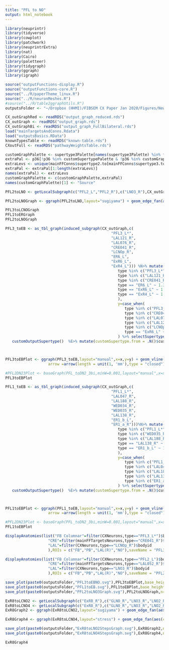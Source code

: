 ```yaml
---
title: "PFL to NO"
output: html_notebook
---
```


```r
library(neuprintr)
library(tidyverse)
library(cowplot)
library(patchwork)
library(neuprintrExtra)
library(nat)
library(Cairo)
library(paletteer)
library(tidygraph)
library(ggraph)
library(igraph)
```

```r
source("outputFunctions-display.R")
source("outputFunctions-core.R")
source("../R/paperTheme_linux.R")
source("../R/neuronMeshes.R")
#source("../R/table2ggraphUtils.R")
outputsFolder <- "~/Dropbox (HHMI)/FIBSEM CX Paper Jan 2020/Figures/NewOutputs/figure3-4-CX2CX/"
```

```r
CX_outGraphRed <- readRDS("output_graph_reduced.rds")
CX_outGraph <- readRDS("output_graph.rds")
CX_outGraphBi <- readRDS("output_graph_FullBilateral.rds")
load("mainTargetsAndConns.Rdata")
load("outputsBasics.RData")
knownTypesTable <- readRDS("known-table.rds")
CXoutFull <- readRDS("pathwayWeightsTable.rds")
```

```r
customGraphPalette <- supertype3Palette[names(supertype3Palette) %in% filter(mainFFConns, Path_weight>0.005)$supertype3.to]
extraPal <- p36[!p36 %in% customSupertypePalette & !p36 %in% customGraphPalette]
extraLevs <- unique(mainFFConns$supertype2.to[mainFFConns$supertype3.to=="Terra incognita"])
extraPal <- extraPal[1:length(extraLevs)]
names(extraPal) <- extraLevs
customGraphPalette <- c(customGraphPalette,extraPal)
names(customGraphPalette)[1] <- "Source"
```

```r
PFL2toLNO <- getLocalSubgraph(c("PFL2_L","PFL2_R"),c("LNO3_R"),CX_outGraph,order=1)

PFL2toLNOGraph <- ggraph(PFL2toLNO,layout="sugiyama") + geom_edge_fan(aes(color=supertype2.from,width=weightRelative),end_cap = circle(3, "mm"),linejoin = "mitre",linemitre=3,arrow =arrow(length = unit(1, 'mm'),type = "closed")) + geom_node_point(aes(color=supertype2),size=4)+geom_node_text(aes(label=type),nudge_y = 0.05)+theme_paper_map()+scale_color_manual(values=c(customGraphPalette,"PFL"=supertype3Palette[["FB Columnar"]],supertype3Palette),name="Type")+ scale_edge_color_manual(values=c(customGraphPalette,"PFL"=supertype3Palette[["FB Columnar"]],"LC"=supertype3Palette[["Visual PNs"]])) + scale_edge_width(range=c(0.2,3),limits=c(0.001,NA),name="Relative weight") +  guides(edge_color="none",color="none") + theme(legend.position=c(0.8,0.8)) + coord_cartesian(clip="off")

PFL3toLCNOGraph
PFL1toERGraph
PFL2toLNOGraph
```

```r
PFL3_toEB <- as_tbl_graph(induced_subgraph(CX_outGraph,c(
                                               "PFL3_L*",
                                               "LAL121_R",
                                               "LAL076_R",
                                               "CRE041_R",
                                               "LCNOp_R",
                                               "ER6_L",
                                               "ExR6_L",
                                               "ExR4_L"))) %N>% mutate(x=case_when(
                                                  type %in% c("PFL3_L*","LCNOp_R") ~ 1,
                                                  type %in% c("LAL121_R","LAL076_R") ~ 1.25,
                                                  type %in% c("CRE041_R") ~ 0.8,
                                                  type == "ER6_L" ~ 1.3,
                                                  type == "ExR6_L" ~ 1.4,
                                                  type == "ExR4_L" ~ 1.5
                                                  ),
                                                  y=case_when(
                                                     type %in% c("PFL3_L*") ~ 3,
                                                     type %in% c("CRE041_R") ~ 2.3,
                                                     type %in% c("LAL076_R") ~ 2.5,
                                                     type %in% c("LAL121_R") ~ 2.0,
                                                     type %in% c("LCNOp_R","ER6_L","ExR4_L") ~ 1.5,
                                                     type == "ExR6_L" ~ 1.6)
                                                  ) %>% selectSupertypeSet(default_level = 1) %>%
   customOutputSupertype()  %E>% mutate(customSupertype.from = .N()$customSupertype[match(type.from,.N()$type)])



PFL3toEBPlot <- ggraph(PFL3_toEB,layout="manual",x=x,y=y) + geom_vline(xintercept = 1.25,lty=2,color="grey50")+ geom_edge_fan(aes(color=customSupertype.from,width=weightRelative),end_cap = circle(3, "mm"),linejoin = "mitre",linemitre=3,
                   arrow =arrow(length = unit(1, 'mm'),type = "closed")) + geom_node_point(aes(color=customSupertype),size=4)+geom_node_text(aes(label=type))+theme_paper_map()+scale_color_manual(values=c(customGraphPalette,customSupertypePalette))+ scale_edge_color_manual(values=c(customGraphPalette,customSupertypePalette)) + scale_edge_width(range=c(0.2,3),limits=c(0.001,NA),name="Relative weight") + guides(color="none",edge_color="none") + coord_cartesian(clip="off")

#PFL2DN23Plot <- baseGraph(PFL_toDN2_3bi,minW=0.001,layout="manual",x=x,y=y)
PFL3toEBPlot 
```

```r
PFL1_toEB <- as_tbl_graph(induced_subgraph(CX_outGraph,c(
                                               "PFL1_L*",
                                               "LAL047_R",
                                               "LAL188_R",
                                               "WED034_R",
                                               "WED035_R",
                                               "LAL138_R",
                                               "ER1_b_L",
                                               "ER1_a_R")))%N>% mutate(x=case_when(
                                                  type %in% c("PFL1_L*","LAL047_R","WED034_R") ~ 1,
                                                  type %in% c("WED035_R","ER1_a_R") ~ 0.75,
                                                  type %in% c("LAL188_R") ~ 1.2,
                                                  type == "LAL138_R" ~ 1.25,
                                                  type == "ER1_b_L" ~ 1.4
                                                  ),
                                                  y=case_when(
                                                     type %in% c("PFL1_L*") ~ 3,
                                                     type %in% c("LAL047_R") ~ 2.8,
                                                     type %in% c("LAL188_R","WED035_R","WED034_R","LAL188_R") ~ 2.5,
                                                     type %in% c("LAL138_R") ~ 2.2,
                                                     type %in% c("ER1_a_R","ER1_b_L") ~ 1.8)
                                                  ) %>% selectSupertypeSet(default_level = 1) %>%
   customOutputSupertype()  %E>% mutate(customSupertype.from = .N()$customSupertype[match(type.from,.N()$type)])



PFL1toEBPlot <- ggraph(PFL1_toEB,layout="manual",x=x,y=y) + geom_vline(xintercept = 1.25,lty=2,color="grey50")+ geom_edge_fan(aes(color=customSupertype.from,width=weightRelative),end_cap = circle(3, "mm"),linejoin = "mitre",linemitre=3,
                   arrow =arrow(length = unit(1, 'mm'),type = "closed")) + geom_node_point(aes(color=customSupertype),size=4)+geom_node_text(aes(label=type))+theme_paper_map()+scale_color_manual(values=c(customGraphPalette,customSupertypePalette))+ scale_edge_color_manual(values=c(customGraphPalette,customSupertypePalette)) + scale_edge_width(range=c(0.2,3),limits=c(0.001,NA),name="Relative weight") + guides(color="none",edge_color="none") + coord_cartesian(clip="off")

#PFL2DN23Plot <- baseGraph(PFL_toDN2_3bi,minW=0.001,layout="manual",x=x,y=y)
PFL1toEBPlot 
```


```r
displayAnatomies(list("FB Columnar"=filter(CXNeurons,type=="PFL3_L*")$bodyid,
                   "CRE"=filter(mainFFTargetsNeurons,type=="CRE041_R")$bodyid,
                   "LAL"=filter(CXNeurons,type=="LCNOp_R")$bodyid
                   ),ROIs = c("FB","PB","LAL(R)","NO"),saveName = "PFL3toLCNO",neuronPalette = c(customGraphPalette,supertype3Palette))
```


```r
displayAnatomies(list("FB Columnar"=filter(CXNeurons,type=="PFL2_L")$bodyid,
                   "CRE"=filter(mainFFTargetsNeurons,type=="LAL052_R")$bodyid,
                   "LAL"=filter(CXNeurons,type=="LNO3_R")$bodyid
                   ),ROIs = c("FB","PB","LAL(R)","NO"),saveName = "PFL2toLNO3",neuronPalette = c(customGraphPalette,supertype3Palette))
```

```r
save_plot(paste0(outputsFolder,"PFL3toEBNO.svg"),PFL3toEBPlot,base_height = 2,base_width = 5)
save_plot(paste0(outputsFolder,"PFL1toEB.svg"),PFL1toEBPlot,base_height = 2,base_width = 5)
save_plot(paste0(outputsFolder,"PFL2toLNO3Graph.svg"),PFL2toLNOGraph,nrow=1,ncol=1,base_height = 11/5,base_width = 8.5/3)
```




```r
ExR8toLCNO2 <- getLocalSubgraph(c("ExR8_R"),c("GLNO_R","LNO3_R","LNO2_R"),CX_outGraph,order=1)
ExR8toLCNO4 <- getLocalSubgraph(c("ExR8_R"),c("GLNO_R","LNO3_R","LNO2_R"),CX_outGraph,order=2)
ExR8Graph2 <- ggraph(ExR8toLCNO2,layout="sugiyama") + geom_edge_fan(aes(color=supertype2.from,width=weightRelative),end_cap = circle(3, "mm"),linejoin = "mitre",linemitre=3,arrow =arrow(length = unit(1, 'mm'),type = "closed")) + geom_node_point(aes(color=supertype2),size=4)+geom_node_text(aes(label=type),size = 6*mm2pt,nudge_y = 0.05)+theme_paper_map()+scale_color_manual(values=c(customGraphPalette,"PFL"=supertype3Palette[["FB Columnar"]],supertype3Palette),name="Type")+ scale_edge_color_manual(values=c(customGraphPalette,"PFL"=supertype3Palette[["FB Columnar"]],supertype3Palette)) + scale_edge_width(range=c(0.2,3),limits=c(0.001,NA),name="Relative weight") +  guides(edge_color="none",color="none") + theme(legend.position=c(0.8,0.8)) + coord_cartesian(clip="off")

ExR8Graph4 <- ggraph(ExR8toLCNO4,layout="stress") + geom_edge_fan(aes(color=supertype2.from,width=weightRelative),end_cap = circle(3, "mm"),linejoin = "mitre",linemitre=3,arrow =arrow(length = unit(1, 'mm'),type = "closed")) + geom_node_point(aes(color=supertype2),size=4)+geom_node_text(aes(label=type),size = 6*mm2pt,nudge_y = 0.05)+theme_paper_map()+scale_color_manual(values=c(customGraphPalette,"PFL"=supertype3Palette[["FB Columnar"]],supertype3Palette),name="Type")+ scale_edge_color_manual(values=c(customGraphPalette,"PFL"=supertype3Palette[["FB Columnar"]],supertype3Palette)) + scale_edge_width(range=c(0.2,3),limits=c(0.001,NA),name="Relative weight") +  guides(edge_color="none",color="none") + theme(legend.position=c(0.8,0.8)) + coord_cartesian(clip="off")

save_plot(paste0(outputsFolder,"ExR8toLNO2StepsGraph.svg"),ExR8Graph2,nrow=1,ncol=1,base_height = 11/5,base_width = 8.5/3)
save_plot(paste0(outputsFolder,"ExR8toLNO4StepsGraph.svg"),ExR8Graph4,nrow=2,ncol=2,base_height = 11/5,base_width = 8.5/3)

ExR8Graph4
```



